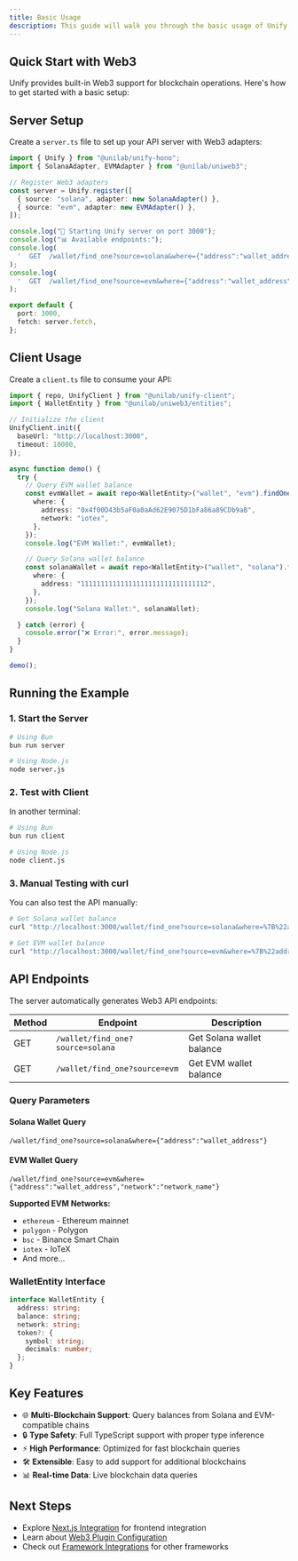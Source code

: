```yaml
---
title: Basic Usage
description: This guide will walk you through the basic usage of Unify, showing you how to set up a server and client with Web3 functionality.
---
```


## Quick Start with Web3

Unify provides built-in Web3 support for blockchain operations. Here's how to get started with a basic setup:

## Server Setup

Create a `server.ts` file to set up your API server with Web3 adapters:

```typescript
import { Unify } from "@unilab/unify-hono";
import { SolanaAdapter, EVMAdapter } from "@unilab/uniweb3";

// Register Web3 adapters
const server = Unify.register([
  { source: "solana", adapter: new SolanaAdapter() },
  { source: "evm", adapter: new EVMAdapter() },
]);

console.log("🚀 Starting Unify server on port 3000");
console.log("📊 Available endpoints:");
console.log(
  '  GET  /wallet/find_one?source=solana&where={"address":"wallet_address"} - Get Solana wallet balance'
);
console.log(
  '  GET  /wallet/find_one?source=evm&where={"address":"wallet_address","network":"ethereum"} - Get EVM wallet balance'
);

export default {
  port: 3000,
  fetch: server.fetch,
};
```

## Client Usage

Create a `client.ts` file to consume your API:

```typescript
import { repo, UnifyClient } from "@unilab/unify-client";
import { WalletEntity } from "@unilab/uniweb3/entities";

// Initialize the client
UnifyClient.init({
  baseUrl: "http://localhost:3000",
  timeout: 10000,
});

async function demo() {
  try {
    // Query EVM wallet balance
    const evmWallet = await repo<WalletEntity>("wallet", "evm").findOne({
      where: {
        address: "0x4f00D43b5aF0a0aAd62E9075D1bFa86a89CDb9aB",
        network: "iotex",
      },
    });
    console.log("EVM Wallet:", evmWallet);

    // Query Solana wallet balance
    const solanaWallet = await repo<WalletEntity>("wallet", "solana").findOne({
      where: {
        address: "11111111111111111111111111111112",
      },
    });
    console.log("Solana Wallet:", solanaWallet);

  } catch (error) {
    console.error("❌ Error:", error.message);
  }
}

demo();
```

## Running the Example

### 1. Start the Server

```bash
# Using Bun
bun run server

# Using Node.js
node server.js
```

### 2. Test with Client

In another terminal:

```bash
# Using Bun
bun run client

# Using Node.js  
node client.js
```

### 3. Manual Testing with curl

You can also test the API manually:

```bash
# Get Solana wallet balance
curl "http://localhost:3000/wallet/find_one?source=solana&where=%7B%22address%22%3A%2211111111111111111111111111111112%22%7D"

# Get EVM wallet balance
curl "http://localhost:3000/wallet/find_one?source=evm&where=%7B%22address%22%3A%220x4f00D43b5aF0a0aAd62E9075D1bFa86a89CDb9aB%22%2C%22network%22%3A%22iotex%22%7D"
```

## API Endpoints

The server automatically generates Web3 API endpoints:

| Method | Endpoint | Description |
|--------|----------|-------------|
| GET | `/wallet/find_one?source=solana` | Get Solana wallet balance |
| GET | `/wallet/find_one?source=evm` | Get EVM wallet balance |

### Query Parameters

#### Solana Wallet Query
```
/wallet/find_one?source=solana&where={"address":"wallet_address"}
```

#### EVM Wallet Query  
```
/wallet/find_one?source=evm&where={"address":"wallet_address","network":"network_name"}
```

**Supported EVM Networks:**
- `ethereum` - Ethereum mainnet
- `polygon` - Polygon
- `bsc` - Binance Smart Chain
- `iotex` - IoTeX
- And more...

### WalletEntity Interface

```typescript
interface WalletEntity {
  address: string;
  balance: string;
  network: string;
  token?: {
    symbol: string;
    decimals: number;
  };
}
```

## Key Features

- 🌐 **Multi-Blockchain Support**: Query balances from Solana and EVM-compatible chains
- 🔒 **Type Safety**: Full TypeScript support with proper type inference
- ⚡ **High Performance**: Optimized for fast blockchain queries
- 🛠️ **Extensible**: Easy to add support for additional blockchains
- 📊 **Real-time Data**: Live blockchain data queries

## Next Steps

- Explore [Next.js Integration](/docs/integrations/next) for frontend integration
- Learn about [Web3 Plugin Configuration](/docs/plugins/uniweb3)
- Check out [Framework Integrations](/docs/integrations) for other frameworks
